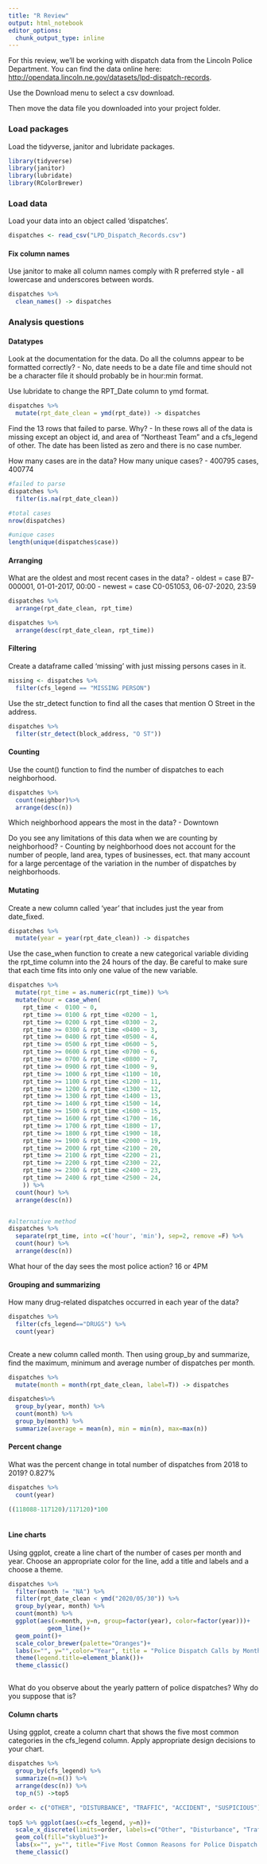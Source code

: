 ```yaml
---
title: "R Review"
output: html_notebook
editor_options: 
  chunk_output_type: inline
---
```


For this review, we'll be working with dispatch data from the Lincoln Police Department. You can find the data online here: [http://opendata.lincoln.ne.gov/datasets/lpd-dispatch-records](http://opendata.lincoln.ne.gov/datasets/lpd-dispatch-records).

Use the Download menu to select a csv download.

Then move the data file you downloaded into your project folder.

### Load packages

Load the tidyverse, janitor and lubridate packages.

```r
library(tidyverse)
library(janitor)
library(lubridate)
library(RColorBrewer)
```

### Load data

Load your data into an object called 'dispatches'.

```r
dispatches <- read_csv("LPD_Dispatch_Records.csv")
```

#### Fix column names

Use janitor to make all column names comply with R preferred style - all lowercase and underscores between words.

```r
dispatches %>% 
  clean_names() -> dispatches
```


### Analysis questions

#### Datatypes

Look at the documentation for the data. Do all the columns appear to be formatted correctly?
- No, date needs to be a date file and time should not be a character file it should probably be in hour:min format.

Use lubridate to change the RPT_Date column to ymd format.

```r
dispatches %>% 
  mutate(rpt_date_clean = ymd(rpt_date)) -> dispatches
```

Find the 13 rows that failed to parse. Why?
- In these rows all of the data is missing except an object id, and area of "Northeast Team" and a cfs_legend of other. The date has been listed as zero and  there is no case number. 

How many cases are in the data? How many unique cases?
- 400795 cases, 400774

```r
#failed to parse
dispatches %>% 
  filter(is.na(rpt_date_clean))

#total cases
nrow(dispatches)

#unique cases
length(unique(dispatches$case))
```

#### Arranging

What are the oldest and most recent cases in the data?
- oldest = case B7-000001, 01-01-2017, 00:00
- newest = case C0-051053, 06-07-2020, 23:59

```r
dispatches %>% 
  arrange(rpt_date_clean, rpt_time)

dispatches %>% 
  arrange(desc(rpt_date_clean, rpt_time))
```

#### Filtering

Create a dataframe called 'missing' with just missing persons cases in it.

```r
missing <- dispatches %>% 
  filter(cfs_legend == "MISSING PERSON")
```

Use the str_detect function to find all the cases that mention O Street in the address.

```r
dispatches %>% 
  filter(str_detect(block_address, "O ST"))
```

#### Counting

Use the count() function to find the number of dispatches to each neighborhood. 

```r
dispatches %>% 
  count(neighbor)%>% 
  arrange(desc(n))

```

Which neighborhood appears the most in the data?
- Downtown

Do you see any limitations of this data when we are counting by neighborhood?
- Counting by neighborhood does not account for the number of people, land area, types of businesses, ect. that many account for a large percentage of the variation in the number of dispatches by neighborhoods.

#### Mutating

Create a new column called 'year' that includes just the year from date_fixed.

```r
dispatches %>% 
  mutate(year = year(rpt_date_clean)) -> dispatches
```

Use the case_when function to create a new categorical variable dividing the rpt_time column into the 24 hours of the day. Be careful to make sure that each time fits into only one value of the new variable.

```r
dispatches %>% 
  mutate(rpt_time = as.numeric(rpt_time)) %>% 
  mutate(hour = case_when(
    rpt_time <  0100 ~ 0,
    rpt_time >= 0100 & rpt_time <0200 ~ 1,
    rpt_time >= 0200 & rpt_time <0300 ~ 2,
    rpt_time >= 0300 & rpt_time <0400 ~ 3,
    rpt_time >= 0400 & rpt_time <0500 ~ 4,
    rpt_time >= 0500 & rpt_time <0600 ~ 5,
    rpt_time >= 0600 & rpt_time <0700 ~ 6,
    rpt_time >= 0700 & rpt_time <0800 ~ 7,
    rpt_time >= 0900 & rpt_time <1000 ~ 9,
    rpt_time >= 1000 & rpt_time <1100 ~ 10,
    rpt_time >= 1100 & rpt_time <1200 ~ 11,
    rpt_time >= 1200 & rpt_time <1300 ~ 12,
    rpt_time >= 1300 & rpt_time <1400 ~ 13,
    rpt_time >= 1400 & rpt_time <1500 ~ 14,
    rpt_time >= 1500 & rpt_time <1600 ~ 15,
    rpt_time >= 1600 & rpt_time <1700 ~ 16,
    rpt_time >= 1700 & rpt_time <1800 ~ 17,
    rpt_time >= 1800 & rpt_time <1900 ~ 18,
    rpt_time >= 1900 & rpt_time <2000 ~ 19,
    rpt_time >= 2000 & rpt_time <2100 ~ 20,
    rpt_time >= 2100 & rpt_time <2200 ~ 21,
    rpt_time >= 2200 & rpt_time <2300 ~ 22,
    rpt_time >= 2300 & rpt_time <2400 ~ 23,
    rpt_time >= 2400 & rpt_time <2500 ~ 24,
    )) %>% 
  count(hour) %>% 
  arrange(desc(n))


#alternative method
dispatches %>% 
  separate(rpt_time, into =c('hour', 'min'), sep=2, remove =F) %>% 
  count(hour) %>% 
  arrange(desc(n))

```

What hour of the day sees the most police action?
16 or 4PM

#### Grouping and summarizing 

How many drug-related dispatches occurred in each year of the data?

```r
dispatches %>% 
  filter(cfs_legend=="DRUGS") %>% 
  count(year)
  
```

Create a new column called month. Then using group_by and summarize, find the maximum, minimum and average number of dispatches per month.

```r
dispatches %>%
  mutate(month = month(rpt_date_clean, label=T)) -> dispatches

dispatches%>% 
  group_by(year, month) %>% 
  count(month) %>% 
  group_by(month) %>% 
  summarize(average = mean(n), min = min(n), max=max(n))
```


#### Percent change

What was the percent change in total number of dispatches from 2018 to 2019?
0.827%

```r
dispatches %>% 
  count(year)

((118088-117120)/117120)*100
  
```


#### Line charts

Using ggplot, create a line chart of the number of cases per month and year. Choose an appropriate color for the line, add a title and labels and a choose a theme.

```r

dispatches %>% 
  filter(month != "NA") %>% 
  filter(rpt_date_clean < ymd("2020/05/30")) %>% 
  group_by(year, month) %>% 
  count(month) %>%  
  ggplot(aes(x=month, y=n, group=factor(year), color=factor(year)))+
           geom_line()+
  geom_point()+
  scale_color_brewer(palette="Oranges")+
  labs(x="", y="",color="Year", title = "Police Dispatch Calls by Month in Lincoln, Nebraska")+
  theme(legend.title=element_blank())+
  theme_classic()



```

What do you observe about the yearly pattern of police dispatches? Why do you suppose that is?

#### Column charts

Using ggplot, create a column chart that shows the five most common categories in the cfs_legend column. Apply appropriate design decisions to your chart.

```r
dispatches %>% 
  group_by(cfs_legend) %>% 
  summarize(n=n()) %>% 
  arrange(desc(n)) %>% 
  top_n(5) ->top5

order <- c("OTHER", "DISTURBANCE", "TRAFFIC", "ACCIDENT", "SUSPICIOUS") 
  
top5 %>% ggplot(aes(x=cfs_legend, y=n))+
  scale_x_discrete(limits=order, labels=c("Other", "Disturbance", "Traffic", "Accident", "Suspicious"))+
  geom_col(fill="skyblue3")+
  labs(x="", y="", title="Five Most Common Reasons for Police Dispatch in Lincoln, Nebraska")+
  theme_classic()
  

```

